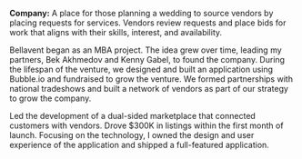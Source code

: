 **Company:** A place for those planning a wedding to source vendors by placing requests for services. Vendors review requests and place bids for work that aligns with their skills, interest, and availability.

Bellavent began as an MBA project. The idea grew over time, leading my partners, Bek Akhmedov and Kenny Gabel, to found the company. During the lifespan of the venture, we designed and built an application using Bubble.io and fundraised to grow the venture. We formed partnerships with national tradeshows and built a network of vendors as part of our strategy to grow the company.

Led the development of a dual-sided marketplace that connected customers with vendors. Drove $300K in listings within the first month of launch. Focusing on the technology, I owned the design and user experience of the application and shipped a full-featured application.
